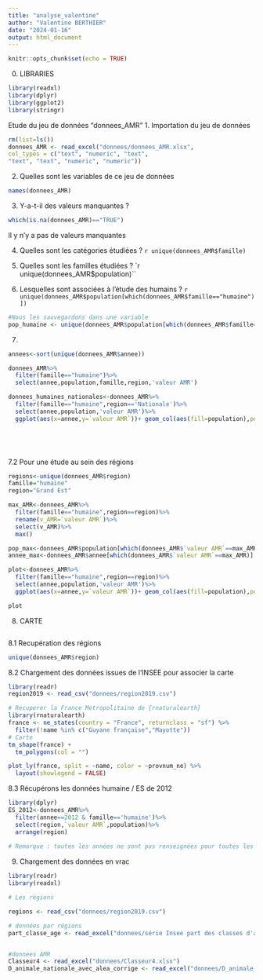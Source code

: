 ```yaml
---
title: "analyse_valentine"
author: "Valentine BERTHIER"
date: "2024-01-16"
output: html_document
---
```


```r
knitr::opts_chunk$set(echo = TRUE)
```


0. LIBRARIES
```r
library(readxl)
library(dplyr)
library(ggplot2)
library(stringr)

```

Etude du jeu de données "donnees_AMR"
1. Importation du jeu de données
```r
rm(list=ls())
donnees_AMR <- read_excel("donnees/donnees_AMR.xlsx", 
col_types = c("text", "numeric", "text", 
"text", "text", "numeric", "numeric"))

```

2. Quelles sont les variables de ce jeu de données
```r
names(donnees_AMR)
```
3. Y-a-t-il des valeurs manquantes ? 
```r
which(is.na(donnees_AMR)=="TRUE")
```
Il y n'y a pas de valeurs manquantes

4. Quelles sont les catégories étudiées ? 
`r unique(donnees_AMR$famille)`

5. Quelles sont les familles étudiées ? 
`r unique(donnees_AMR$population)``

6. Lesquelles sont associées à l'étude des humains ? 
`r unique(donnees_AMR$population[which(donnees_AMR$famille=="humaine")])`

```r
#Nous les sauvegardons dans une variable
pop_humaine <- unique(donnees_AMR$population[which(donnees_AMR$famille=="humaine")])
```

7. 
```r
annees<-sort(unique(donnees_AMR$annee))

donnees_AMR%>%
  filter(famille=="humaine")%>%
  select(annee,population,famille,region,'valeur AMR')

donnees_humaines_nationales<-donnees_AMR%>%
  filter(famille=="humaine",region=='Nationale')%>%
  select(annee,population,'valeur AMR')%>%
  ggplot(aes(x=annee,y=`valeur AMR`))+ geom_col(aes(fill=population),position="dodge")+labs(title = "Etude de la pan-sensibilité aux antibiotiques sur les populations humaines",caption = "Cohorte : population de catégories humaine au niveau National \n Lecture : Les population en ville présentent une sensibilité plus élévée aux antibiotiques de 2012 à 2021 ")



  
```
7.2 Pour une étude au sein des régions 

```r

regions<-unique(donnees_AMR$region)
famille="humaine"
region="Grand Est"

max_AMR<-donnees_AMR%>%
  filter(famille=="humaine",region==region)%>%
  rename(v_AMR=`valeur AMR`)%>%
  select(v_AMR)%>%
  max()

pop_max<-donnees_AMR$population[which(donnees_AMR$`valeur AMR`==max_AMR)]
annee_max<-donnees_AMR$annee[which(donnees_AMR$`valeur AMR`==max_AMR)]

plot<-donnees_AMR%>%
  filter(famille=="humaine",region==region)%>%
  select(annee,population,'valeur AMR')%>%
  ggplot(aes(x=annee,y=`valeur AMR`))+ geom_col(aes(fill=population),position="dodge")+labs(title =str_glue("Etude de la pan-sensibilité aux antibiotiques sur les populations {famille}"),caption =str_glue("Cohorte : population de catégories humaine au niveau {region} \n","Lecture : Au niveau de : {region}, la population qui présente le plus haut taux de sensibilité aux antibiotiques ({max_AMR}) est :{pop_max} et ceci en {annee_max} "))

plot
```



8. CARTE
```r

```

8.1 Recupération des régions
```r
unique(donnees_AMR$region)
```

8.2 Chargement des données issues de l'INSEE pour associer la carte
```r
library(readr)
region2019 <- read_csv("donnees/region2019.csv")
```

```r
# Recuperer la France Metropolitaine de {rnaturalearth}
library(rnaturalearth)
france <- ne_states(country = "France", returnclass = "sf") %>% 
  filter(!name %in% c("Guyane française","Mayotte"))
# Carte
tm_shape(france) +
  tm_polygons(col = "")

plot_ly(france, split = ~name, color = ~provnum_ne) %>% 
  layout(showlegend = FALSE) 
```

8.3 Récupérons les données humaine / ES de 2012

```r
library(dplyr)
ES_2012<-donnees_AMR%>%
  filter(annee==2012 & famille=='humaine')%>%
  select(region,`valeur AMR`,population)%>%
  arrange(region)
  
# Remarque : toutes les années ne sont pas renseignées pour toutes les population humaine
```



9. Chargement des données en vrac

```r
library(readr)
library(readxl)

# Les régions 

regions <- read_csv("donnees/region2019.csv")

# données par régions 
part_classe_age <- read_excel("donnees/série Insee part des classes d'age dans population.xlsx")


#donnees AMR
Classeur4 <- read_excel("donnees/Classeur4.xlsx")
D_animale_nationale_avec_alea_corrige <- read_excel("donnees/D_animale_nationale_avec_alea_corrige.xlsx")

```





